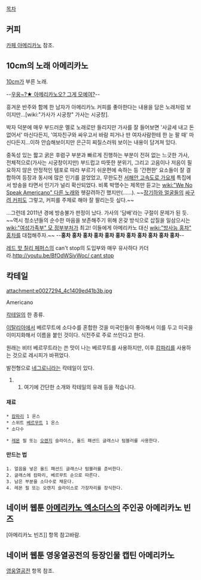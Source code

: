 [[목차]]
== 커피 ==
[[카페 아메리카노]] 참조.

== 10cm의 노래 아메리카노 ==
{{{#!html
<iframe src="http://player.vimeo.com/video/8468358?title=0&amp;byline=0&amp;portrait=0&amp;badge=0&amp;color=ffffff" width="500" height="281" frameborder="0" webkitAllowFullScreen mozallowfullscreen allowFullScreen></iframe> <p><a href="http://vimeo.com/8468358">
}}}
[[10cm]]가 부른 노래.

--[[아메리카노 빈즈#S-6|우웅~?★ 아메리카노오? 그게 모예여?]]--

흥겨운 반주와 함께 한 남자가 아메리카노 커피를 좋아한다는 내용을 담은 노래처럼 보이지만...[wiki:"가사가 시궁창" 가사는 시궁창].

박자 덕분에 매우 부드러운 멜로 노래로만 들리지만 가사를 잘 들어보면 '사글세 내고 돈 없어서' 마신다든지, '여자친구와 싸우고서 바람 피거나 딴 여자사람한테 한 눈 팔 때' 마신다든지...이하 안습해보이지만 은근히 찌질스러워 보이는 내용이 담겨져 있다.

중독성 있는 짧고 굵은 후렴구 부분과 빠르게 진행하는 부분이 전혀 없는 느긋한 가사, 전체적으로(가사는 시궁창이지만) 부드럽고 따뜻한 분위기, 그리고 고음이나 저음이 필요하지 않은 안정적인 템포로 따라 부르기 쉬운편에 속하는 등 '간편한' 요소들이 잘 결합하여 등장과 동시에 많은 인기를 끌었었고, 무한도전 [[서해안 고속도로 가요제]] 특집에서 방송을 타면서 인기가 널리 확산되었다. 비록 박명수는 제목만 듣고는 [[wiki:"We No Speak Americano" 다른 노래]]와 헷갈려하긴 했지만(……). ~~[[장기하와 얼굴들]]의 [[싸구려 커피]]도 그렇고, 커피를 주제로 해야 잘 팔리는듯 싶다.~~

...그런데 2011년 경에 방송불가 판정이 났다. 가사의 '담배'라는 구절이 문제가 된 듯. ~~역시 청소년들의 순수한 마음을 보존해주기 위해 온갖 방식으로 삽질을 일삼으시는 [[wiki:"여성가족부" 모 정부부처]]가 최고! 이들에게 아메리카노 대신 [[wiki:"방사능 홍차" 홍차]]를 대접해주자.~~ --'''홍차 홍차 홍차 홍차 홍차 홍차 홍차 홍차 홍차 홍차 홍차 '''--

[[레드 핫 칠리 페퍼스]]의 can't stop의 도입부와 매우 유사하다 카더라.[[http://youtu.be/BfOdWSiyWoc/ cant stop]]

== 칵테일 ==
attachment:e0027294_4c1409ed41b3b.jpg

Americano

[[칵테일]]의 한 종류.

[[이탈리아]]에서 베르무트에 소다수를 혼합한 것을 미국인들이 좋아해서 이를 두고 미국을 이미지화해서 이름을 붙인 것이다. 식전주로 주로 쓰인다고 한다.

원래는 비터 베르무트라는 쓴 맛이 나는 베르무트를 사용하지만, 이후 [[캄파리]]를 사용하는 것으로 레시피가 바뀌었다.

발전형으로 [[네그로니]]라는 칵테일이 있다.

## 여기에 간단한 소개와 칵테일의 유래 등을 적습니다.
==== 재료 ====
 * [[캄파리]] 1 온스
 * 스위트 [[베르무트]] 1 온스
 * 소다수

 * [[레몬]] 필 또는 [[오렌지]] 슬라이스, 올드 패션드 글래스나 텀블러를 사용한다.

==== 만드는 법 ====
 1. 얼음을 넣은 올드 패션드 글래스나 텀블러를 준비한다.
 2. 글래스에 캄파리, 베르무트 순으로 따른다.
 3. 남은 부분을 소다수로 채운다.
 4. 레몬 필 또는 오렌지 슬라이스로 가장자리를 장식한다.

== 네이버 웹툰 [[아메리카노 엑소더스]]의 주인공 아메리카노 빈즈 ==
[아메리카노 빈즈]] 항목 참고바람.
== 네이버 웹툰 영웅열공전의 등장인물 캡틴 아메리카노 ==
[[영웅열공전]] 항목 참조.

